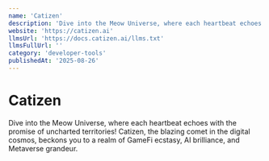 ```yaml
---
name: 'Catizen'
description: 'Dive into the Meow Universe, where each heartbeat echoes with the promise of uncharted territories! Catizen, the blazing comet in the digital cosmos, beckons you to a realm of GameFi ecstasy, AI brilliance, and Metaverse grandeur.'
website: 'https://catizen.ai'
llmsUrl: 'https://docs.catizen.ai/llms.txt'
llmsFullUrl: ''
category: 'developer-tools'
publishedAt: '2025-08-26'
---
```


# Catizen

Dive into the Meow Universe, where each heartbeat echoes with the promise of uncharted territories! Catizen, the blazing comet in the digital cosmos, beckons you to a realm of GameFi ecstasy, AI brilliance, and Metaverse grandeur.
